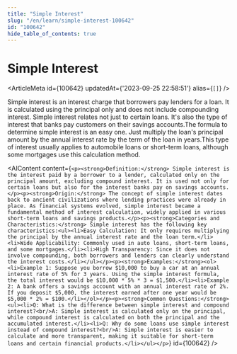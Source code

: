 ```yaml
---
title: "Simple Interest"
slug: "/en/learn/simple-interest-100642"
id: "100642"
hide_table_of_contents: true
---
```



# Simple Interest

<ArticleMeta id={100642} updatedAt={'2023-09-25 22:58:51'} alias={`[]`} />
<div className='border-solid border-b border-t-0 my-4 border-[var(--ifm-color-gray-300)]' />

Simple interest is an interest charge that borrowers pay lenders for a loan. It is calculated using the principal only and does not include compounding interest. Simple interest relates not just to certain loans. It's also the type of interest that banks pay customers on their savings accounts.The formula to determine simple interest is an easy one. Just multiply the loan's principal amount by the annual interest rate by the term of the loan in years.This type of interest usually applies to automobile loans or short-term loans, although some mortgages use this calculation method.

<AIContent content={`<p><strong>Definition:</strong> Simple interest is the interest paid by a borrower to a lender, calculated only on the principal amount, excluding compound interest. It is used not only for certain loans but also for the interest banks pay on savings accounts.</p><p><strong>Origin:</strong> The concept of simple interest dates back to ancient civilizations where lending practices were already in place. As financial systems evolved, simple interest became a fundamental method of interest calculation, widely applied in various short-term loans and savings products.</p><p><strong>Categories and Characteristics:</strong> Simple interest has the following key characteristics:<ul><li>Easy Calculation: It only requires multiplying the principal by the annual interest rate and the loan term.</li><li>Wide Applicability: Commonly used in auto loans, short-term loans, and some mortgages.</li><li>High Transparency: Since it does not involve compounding, both borrowers and lenders can clearly understand the interest costs.</li></ul></p><p><strong>Examples:</strong><ol><li>Example 1: Suppose you borrow $10,000 to buy a car at an annual interest rate of 5% for 3 years. Using the simple interest formula, the total interest would be $10,000 * 5% * 3 = $1,500.</li><li>Example 2: A bank offers a savings account with an annual interest rate of 2%. If you deposit $5,000, the interest earned after one year would be $5,000 * 2% = $100.</li></ol></p><p><strong>Common Questions:</strong><ul><li>Q: What is the difference between simple interest and compound interest?<br/>A: Simple interest is calculated only on the principal, while compound interest is calculated on both the principal and the accumulated interest.</li><li>Q: Why do some loans use simple interest instead of compound interest?<br/>A: Simple interest is easier to calculate and more transparent, making it suitable for short-term loans and certain financial products.</li></ul></p>`} id={100642} />
